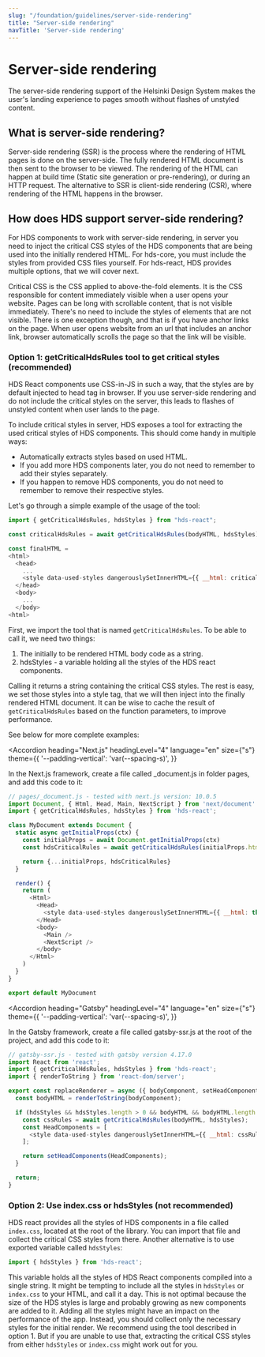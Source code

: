```yaml
---
slug: "/foundation/guidelines/server-side-rendering"
title: "Server-side rendering"
navTitle: 'Server-side rendering'
---
```


# Server-side rendering

<LeadParagraph>
  The server-side rendering support of the Helsinki Design System makes the user's landing experience to pages smooth without
  flashes of unstyled content.
</LeadParagraph>

## What is server-side rendering?

Server-side rendering (SSR) is the process where the rendering of HTML pages is done on the server-side. The fully rendered HTML
document is then sent to the browser to be viewed. The rendering of the HTML can happen at build time (Static site generation
or pre-rendering), or during an HTTP request. The alternative to SSR is client-side rendering (CSR), where rendering of the
HTML happens in the browser.

## How does HDS support server-side rendering?

For HDS components to work with server-side rendering, in server you need to inject the critical CSS styles
of the HDS components that are being used into the initially rendered HTML. For hds-core, you must include the styles from
provided CSS files yourself. For hds-react, HDS provides multiple options, that we will cover next.

<Notification label="Critical CSS" className="siteNotification">
  Critical CSS is the CSS applied to above-the-fold elements. It is the CSS responsible for content immediately
  visible when a user opens your website. Pages can be long with scrollable content, that is not visible immediately.
  There's no need to include the styles of elements that are not visible. There is one exception though, and that is
  if you have anchor links on the page. When user opens website from an url that includes an anchor link, browser
  automatically scrolls the page so that the link will be visible.
</Notification>

### Option 1: getCriticalHdsRules tool to get critical styles (recommended)

HDS React components use CSS-in-JS in such a way, that the styles are by default injected to head tag in browser. If you
use server-side rendering and do not include the critical styles on the server, this leads to flashes of unstyled
content when user lands to the page.

To include critical styles in server, HDS exposes a tool for extracting the used critical styles of HDS components.
This should come handy in multiple ways:

- Automatically extracts styles based on used HTML.
- If you add more HDS components later, you do not need to remember to add their styles separately.
- If you happen to remove HDS components, you do not need to remember to remove their respective styles.

Let's go through a simple example of the usage of the tool:

```js
import { getCriticalHdsRules, hdsStyles } from "hds-react";

const criticalHdsRules = await getCriticalHdsRules(bodyHTML, hdsStyles);

const finalHTML =
<html>
  <head>
    ...
    <style data-used-styles dangerouslySetInnerHTML={{ __html: criticalHdsRules }} />
  </head>
  <body>
    ...
  </body>
<html>
```

First, we import the tool that is named `getCriticalHdsRules`. To be able to call it, we need two things:

1. The initially to be rendered HTML body code as a string.
2. hdsStyles - a variable holding all the styles of the HDS react components.

Calling it returns a string containing the critical CSS styles. The rest is easy, we set those styles into
a style tag, that we will then inject into the finally rendered HTML document. It can be wise to cache the result of
`getCriticalHdsRules` based on the function parameters, to improve performance.

See below for more complete examples:

<Accordion
  heading="Next.js"
  headingLevel="4"
  language="en"
  size={"s"}
  theme={{
    '--padding-vertical': 'var(--spacing-s)',
  }}
>
  In the Next.js framework, create a file called _document.js in folder pages, and add this code to it:

  ```js
  // pages/_document.js - tested with next.js version: 10.0.5
  import Document, { Html, Head, Main, NextScript } from 'next/document'
  import { getCriticalHdsRules, hdsStyles } from 'hds-react';

  class MyDocument extends Document {
    static async getInitialProps(ctx) {
      const initialProps = await Document.getInitialProps(ctx)
      const hdsCriticalRules = await getCriticalHdsRules(initialProps.html, hdsStyles);

      return {...initialProps, hdsCriticalRules}
    }

    render() {
      return (
        <Html>
          <Head>
            <style data-used-styles dangerouslySetInnerHTML={{ __html: this.props.hdsCriticalRules }} />
          </Head>
          <body>
            <Main />
            <NextScript />
          </body>
        </Html>
      )
    }
  }

  export default MyDocument
  ```
</Accordion>

<Accordion
  heading="Gatsby"
  headingLevel="4"
  language="en"
  size={"s"}
  theme={{
    '--padding-vertical': 'var(--spacing-s)',
  }}
>
  In the Gatsby framework, create a file called gatsby-ssr.js at the root of the project, and add this code to it:

  ```js
  // gatsby-ssr.js - tested with gatsby version 4.17.0
  import React from 'react';
  import { getCriticalHdsRules, hdsStyles } from 'hds-react';
  import { renderToString } from 'react-dom/server';

  export const replaceRenderer = async ({ bodyComponent, setHeadComponents }) => {
    const bodyHTML = renderToString(bodyComponent);

    if (hdsStyles && hdsStyles.length > 0 && bodyHTML && bodyHTML.length > 0) {
      const cssRules = await getCriticalHdsRules(bodyHTML, hdsStyles);
      const HeadComponents = [
        <style data-used-styles dangerouslySetInnerHTML={{ __html: cssRules }} />
      ];

      return setHeadComponents(HeadComponents);
    }

    return;
  }
  ```
</Accordion>

### Option 2: Use index.css or hdsStyles (not recommended)

HDS react provides all the styles of HDS components in a file called `index.css`, located at the root of the library.
You can import that file and collect the critical CSS styles from there. Another alternative is to use exported variable
called `hdsStyles`:

```js
import { hdsStyles } from 'hds-react';
```
This variable holds all the styles of HDS React components compiled into a single string. It might be tempting to include
all the styles in `hdsStyles` or `index.css` to your HTML, and call it a day. This is not optimal because the size of the
HDS styles is large and probably growing as new components are added to it. Adding all the styles might have an impact on the
performance of the app. Instead, you should collect only the necessary styles for the initial render. We recommend using
the tool described in option 1. But if you are unable to use that, extracting the critical CSS styles from either
`hdsStyles` or `index.css` might work out for you.
